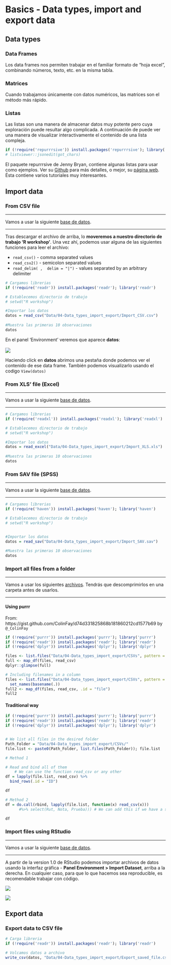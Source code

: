 # Basics - Data types, import and export data


## Data types

### Data Frames

Los data frames nos permiten trabajar en el familiar formato de "hoja excel", combinando números, texto, etc. en la misma tabla.

### Matrices

Cuando trabajamos únicamente con datos numéricos, las matrices son el método más rápido.


### Listas

Las listas son una manera de almacenar datos muy potente pero cuya exploración puede resultar algo complicada. A continuación de puede ver una manera de visualizar interactivamente el contenido de una lista compleja.
```r
if (!require('repurrrsive')) install.packages('repurrrsive'); library('repurrrsive')
# listviewer::jsonedit(got_chars)
```


El paquete repurrrsive de Jenny Bryan, contiene algunas listas para usar como ejemplos. Ver su [Github](https://github.com/jennybc/repurrrsive) para más detalles, o mejor, su [página web](https://jennybc.github.io/purrr-tutorial/). Ésta contiene varios tutoriales muy interesantes.



## Import data


### From CSV file

***
Vamos a usar la siguiente [base de datos](Data/04-Data_types_import_export/Import_CSV.csv).

***

Tras descargar el archivo de arriba, lo **moveremos a nuestro directorio de trabajo 'R workshop'**. Una vez ahí, podemos usar alguna de las siguientes funciones para leer el archivo:

* `read_csv()` - comma separated values
* `read_csv2()` - semicolon separated values
* `read_delim( ,  delim = "|")` - values separated by an arbitrary delimiter


```r
# Cargamos librerias
if (!require('readr')) install.packages('readr'); library('readr')

# Establecemos directorio de trabajo
# setwd("R workshop")

#Importar los datos
datos = read_csv("Data/04-Data_types_import_export/Import_CSV.csv")
    
#Muestra las primeras 10 observaciones
datos
```

En el panel 'Environment' veremos que aparece **datos**:  <BR><BR>
![](Images/datos.png)  

Haciendo click en **datos** abrimos una pestaña donde podemos ver el contenido de ese data frame. También podemos visualizarlo usando el codigo `View(datos)`  


### From XLS' file (Excel)

***
Vamos a usar la siguiente [base de datos](Data/04-Data_types_import_export/Import_XLS.xls).

***

```r
# Cargamos librerias
if (!require('readxl')) install.packages('readxl'); library('readxl')

# Establecemos directorio de trabajo
# setwd("R workshop")

#Importar los datos
datos = read_excel("Data/04-Data_types_import_export/Import_XLS.xls")
    
#Muestra las primeras 10 observaciones
datos
```

### From SAV file (SPSS)

***
Vamos a usar la siguiente [base de datos](Data/04-Data_types_import_export/Import_SAV.sav).

***

```r
# Cargamos librerias
if (!require('haven')) install.packages('haven'); library('haven')

# Establecemos directorio de trabajo
# setwd("R workshop")


#Importar los datos
datos = read_sav("Data/04-Data_types_import_export/Import_SAV.sav")
    
#Muestra las primeras 10 observaciones
datos
```

### Import all files from a folder

***
Vamos a usar los siguientes [archivos](Data/04-Data_types_import_export/CSVs/CSVs.zip). Tendrás que descomprimirlos en una carpeta antes de usarlos.

***

#### Using purrr
From: https://gist.github.com/ColinFay/d74d331825868b181860212cd1577b69 by `@_ColinFay`

```r
if (!require('purrr')) install.packages('purrr'); library('purrr')
if (!require('readr')) install.packages('readr'); library('readr')
if (!require('dplyr')) install.packages('dplyr'); library('dplyr')

files <- list.files("Data/04-Data_types_import_export/CSVs", pattern = "^0", full.names = TRUE)
full <- map_df(files, read_csv)
dplyr::glimpse(full)

# Including filenames in a column 
files <- list.files("Data/04-Data_types_import_export/CSVs", pattern = "^0", full.names = TRUE) %>% 
  set_names(basename(.))
full2 <- map_df(files, read_csv, .id = "file")
full2
```

#### Traditional way

```r
if (!require('purrr')) install.packages('purrr'); library('purrr')
if (!require('readr')) install.packages('readr'); library('readr')
if (!require('dplyr')) install.packages('dplyr'); library('dplyr')


# We list all files in the desired folder
Path_Folder = "Data/04-Data_types_import_export/CSVs/"
file.list <- paste0(Path_Folder, list.files(Path_Folder)); file.list

# Method 1

# Read and bind all of them
    # We can use the function read_csv or any other
df = lapply(file.list, read_csv) %>% 
  bind_rows(.id = "ID")

df

# Method 2
df = do.call(rbind, lapply(file.list, function(x) read_csv(x)))
      #%>% select(Rut, Nota, Prueba))) # We can add this if we have a set of common columns

df
```


### Import files using RStudio

***
Vamos a usar la siguiente [base de datos](Data/04-Data_types_import_export/Import_CSV.csv).

***

A partir de la version 1.0 de RStudio podemos importar archivos de datos usando la interfaz gráfica - **Panel Environment > Import Dataset**, arriba a la derecha. En cualquier caso, para que lo que hacemos sea reproducible, es recomendable trabajar con código.

![](Images/Importar_datos1.png)



![](Images/Importar_datos2.png)



## Export data

### Export data to CSV file

```r
# Carga libreria
if (!require('readr')) install.packages('readr'); library('readr')

# Volcamos datos a archivo
write_csv(datos, "Data/04-Data_types_import_export/Export_saved_file.csv")

```




